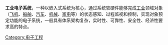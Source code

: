 {{expand|time=2014-01-18T05:20:07+00:00}}
{{unreferenced|time=2014-01-18T05:20:07+00:00}}
'''工业电子系统'''，一种以嵌入式系统为核心，通过系统软硬件能够完成[[工业|工业]]领域对象（[[飞机|飞机]]、[[船舶|船舶]]、[[汽车|汽车]]、[[机械|机械]]、[[家电|家电]]等）的状态感知、过程监视和控制，实现对象预定功能的电子系统，一般具有体系架构复杂，实时性、可靠性、安全性、经济性要求高的特点。

[[Category:电子工程|Category:电子工程]]
